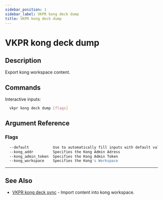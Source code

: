 ```yaml
---
sidebar_position: 1
sidebar_label: VKPR kong deck dump
title: VKPR kong deck dump
---
```


# VKPR kong deck dump

## Description

Export kong workspace content.

## Commands

Interactive inputs:

```bash
  vkpr kong deck dump [flags]
```

## Argument Reference

### Flags

```sh
  --default           Use to automatically fill inputs with default values
  --kong_addr         Specifies the Kong Admin Adress
  --kong_admin_token  Specifies the Kong Admin Token
  --kong_workspace    Specifies the Kong's Workspace
```

---

## See Also

- [VKPR kong deck sync](/docs/commands/kong/deck/sync) - Import content into kong workspace.
